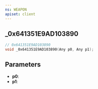 ```yaml
---
ns: WEAPON
apiset: client
---
```

## _0x641351E9AD103890

```c
// 0x641351E9AD103890
void _0x641351E9AD103890(Any p0, Any p1);
```


## Parameters
* **p0**:
* **p1**: